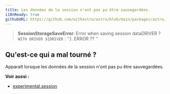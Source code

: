 ```yaml
---
title: Les données de la session n'ont pas pu être sauvegardées.
i18nReady: true
githubURL: https://github.com/withastro/astro/blob/main/packages/astro/src/core/errors/errors-data.ts
---
```


> **SessionStorageSaveError**: Error when saving session dataDRIVER ? ` WITH DRIVER ${DRIVER` : ''}. ERROR ?? ''

## Qu'est-ce qui a mal tourné ?
Apparaît lorsque les données de la session n'ont pas pu être sauvegardées.

**Voir aussi :**
-   [experimental.session](/fr/reference/experimental-flags/sessions/)

